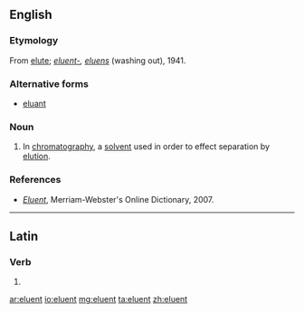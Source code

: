 ==English==

===Etymology===
{{wikipedia}}
From [[elute]]; {{etyl|la|en}} ''[[eluent-]], [[eluens]]'' (washing out), 1941.

===Alternative forms===
* [[eluant]]

===Noun===
{{en-noun}}

# {{context|analytical chemistry|lang=en}} In [[chromatography]], a [[solvent]] used in order to effect separation by [[elution]].

===References===

* ''[http://www.m-w.com/cgi-bin/dictionary?book=Dictionary&va=eluent Eluent]'', Merriam-Webster's Online Dictionary, 2007.

----

==Latin==

===Verb===
{{la-verb-form|ēluent}}

# {{conjugation of|eluo|ēluō|3|p|fut|act|ind|lang=la}}

[[ar:eluent]]
[[io:eluent]]
[[mg:eluent]]
[[ta:eluent]]
[[zh:eluent]]